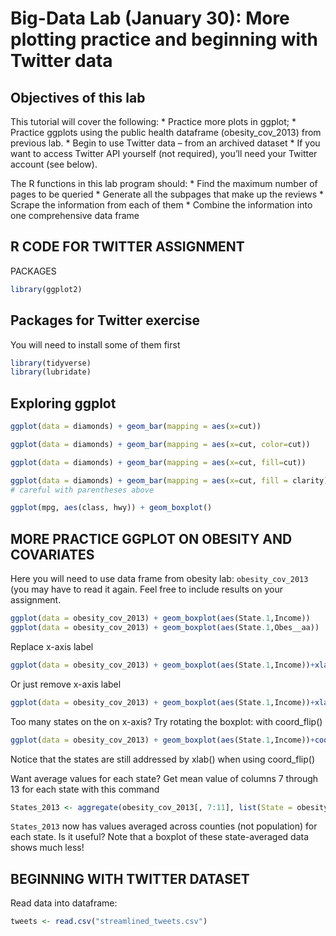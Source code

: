 # Big-Data Lab (January 30): More plotting practice and beginning with Twitter data



## Objectives of this lab

This tutorial will cover the following:
* Practice more plots in ggplot;
* Practice ggplots using the public health dataframe (obesity_cov_2013) from previous lab.
* Begin to use Twitter data – from an archived dataset
* If you want to access Twitter API yourself (not required), you’ll need your Twitter account (see below).

The R functions in this lab program should:
* Find the maximum number of pages to be queried
* Generate all the subpages that make up the reviews
* Scrape the information from each of them
* Combine the information into one comprehensive data frame





## R CODE FOR TWITTER ASSIGNMENT

PACKAGES
```r
library(ggplot2)
```


## Packages for Twitter exercise 
You will need to install some of them first 

```r
library(tidyverse)
library(lubridate)
```



## Exploring ggplot

```r
ggplot(data = diamonds) + geom_bar(mapping = aes(x=cut))

ggplot(data = diamonds) + geom_bar(mapping = aes(x=cut, color=cut))

ggplot(data = diamonds) + geom_bar(mapping = aes(x=cut, fill=cut))

ggplot(data = diamonds) + geom_bar(mapping = aes(x=cut, fill = clarity), position = "dodge")
# careful with parentheses above

ggplot(mpg, aes(class, hwy)) + geom_boxplot()

```



## MORE PRACTICE GGPLOT ON OBESITY AND COVARIATES 

Here  you will need to use data frame from obesity lab: `obesity_cov_2013` (you may have to read it again. Feel free to include results on your assignment.

```r
ggplot(data = obesity_cov_2013) + geom_boxplot(aes(State.1,Income))
ggplot(data = obesity_cov_2013) + geom_boxplot(aes(State.1,Obes__aa))
```

Replace x-axis label

```r
ggplot(data = obesity_cov_2013) + geom_boxplot(aes(State.1,Income))+xlab("State")
```

Or just remove x-axis label

```r
ggplot(data = obesity_cov_2013) + geom_boxplot(aes(State.1,Income))+xlab("")
```

Too many states on the on x-axis?  Try rotating the boxplot: with coord_flip()

```r
ggplot(data = obesity_cov_2013) + geom_boxplot(aes(State.1,Income))+coord_flip()
```

 Notice that the states are still addressed by xlab() when using coord_flip()

 Want average values for each state? 
Get mean value of columns 7 through 13 for each state with this command

```r
States_2013 <- aggregate(obesity_cov_2013[, 7:11], list(State = obesity_cov_2013$State.1), mean)
```

 `States_2013` now has  values averaged across counties (not population) for each state. Is it useful? Note that a boxplot of these state-averaged data shows much less!


## BEGINNING WITH TWITTER DATASET

Read data into dataframe:

```r
tweets <- read.csv("streamlined_tweets.csv")
```





